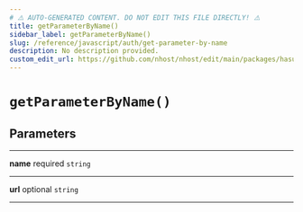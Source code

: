 ```yaml
---
# ⚠️ AUTO-GENERATED CONTENT. DO NOT EDIT THIS FILE DIRECTLY! ⚠️
title: getParameterByName()
sidebar_label: getParameterByName()
slug: /reference/javascript/auth/get-parameter-by-name
description: No description provided.
custom_edit_url: https://github.com/nhost/nhost/edit/main/packages/hasura-auth-js/src/core/utils.ts#L65
---
```


# `getParameterByName()`

## Parameters

---

**<span className="parameter-name">name</span>** <span className="optional-status">required</span> `string`

---

**<span className="parameter-name">url</span>** <span className="optional-status">optional</span> `string`

---
